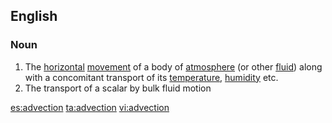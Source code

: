 ==English==

===Noun===
{{wikipedia}}
{{en-noun|-}}

# The [[horizontal]] [[movement]] of a body of [[atmosphere]] (or other [[fluid]]) along with a concomitant transport of its [[temperature]], [[humidity]] etc.
# The transport of a scalar by bulk fluid motion

[[es:advection]]
[[ta:advection]]
[[vi:advection]]